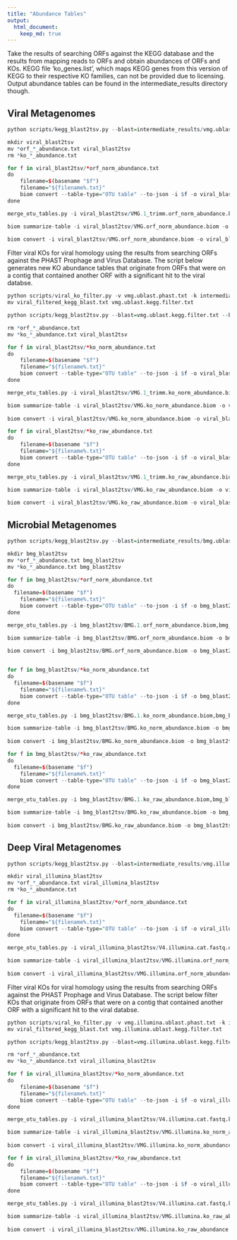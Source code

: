 ```yaml
---
title: "Abundance Tables"
output:
  html_document:
    keep_md: true
---
```


Take the results of searching ORFs against the KEGG database and the results from mapping reads to ORFs and obtain abundances of ORFs and KOs. KEGG file 'ko_genes.list', which maps KEGG genes from this version of KEGG to their respective KO families, can not be provided due to licensing. Output abundance tables can be found in the intermediate_results directory though.

## Viral Metagenomes

```r
python scripts/kegg_blast2tsv.py --blast=intermediate_results/vmg.ublast.kegg.txt --bowtie_dir=vmg_orfs_bowtie --gene_ko_mapping=kegg/genes/ko/ko_genes.list

mkdir viral_blast2tsv
mv *orf_*_abundance.txt viral_blast2tsv
rm *ko_*_abundance.txt

for f in viral_blast2tsv/*orf_norm_abundance.txt
do
	filename=$(basename "$f")
	filename="${filename%.txt}"
	biom convert --table-type="OTU table" --to-json -i $f -o viral_blast2tsv/$filename.biom
done

merge_otu_tables.py -i viral_blast2tsv/VMG.1_trimm.orf_norm_abundance.biom,viral_blast2tsv/VMG.2_trimm.orf_norm_abundance.biom,viral_blast2tsv/VMG.3_trimm.orf_norm_abundance.biom,viral_blast2tsv/VMG.4_trimm.orf_norm_abundance.biom,viral_blast2tsv/VMG.5_trimm.orf_norm_abundance.biom,viral_blast2tsv/VMG.6_trimm.orf_norm_abundance.biom,viral_blast2tsv/VMG.7_trimm.orf_norm_abundance.biom,viral_blast2tsv/VMG.8_trimm.orf_norm_abundance.biom,viral_blast2tsv/VMG.9_trimm.orf_norm_abundance.biom,viral_blast2tsv/VMG.10_trimm.orf_norm_abundance.biom,viral_blast2tsv/VMG.11_trimm.orf_norm_abundance.biom,viral_blast2tsv/VMG.12_trimm.orf_norm_abundance.biom,viral_blast2tsv/VMG.13_trimm.orf_norm_abundance.biom,viral_blast2tsv/VMG.14_trimm.orf_norm_abundance.biom,viral_blast2tsv/VMG.15_trimm.orf_norm_abundance.biom -o viral_blast2tsv/VMG.orf_norm_abundance.biom

biom summarize-table -i viral_blast2tsv/VMG.orf_norm_abundance.biom -o viral_blast2tsv/VMG.orf_norm_abundance_summarize.txt
	
biom convert -i viral_blast2tsv/VMG.orf_norm_abundance.biom -o viral_blast2tsv/VMG.orf_norm_abundance.txt --table-type="OTU table" --to-tsv
```

Filter viral KOs for viral homology using the results from searching ORFs against the PHAST Prophage and Virus Database. The script below generates new KO abundance tables that originate from ORFs that were on a contig that contained another ORF with a significant hit to the viral databse.

```r
python scripts/viral_ko_filter.py -v vmg.ublast.phast.txt -k intermediate_results/vmg.ublast.kegg.txt 
mv viral_filtered_kegg_blast.txt vmg.ublast.kegg.filter.txt

python scripts/kegg_blast2tsv.py --blast=vmg.ublast.kegg.filter.txt --bowtie_dir=vmg_orfs_bowtie --gene_ko_mapping=kegg/genes/ko/ko_genes.list

rm *orf_*_abundance.txt
mv *ko_*_abundance.txt viral_blast2tsv

for f in viral_blast2tsv/*ko_norm_abundance.txt
do
	filename=$(basename "$f")
	filename="${filename%.txt}"
	biom convert --table-type="OTU table" --to-json -i $f -o viral_blast2tsv/$filename.biom
done

merge_otu_tables.py -i viral_blast2tsv/VMG.1_trimm.ko_norm_abundance.biom,viral_blast2tsv/VMG.2_trimm.ko_norm_abundance.biom,viral_blast2tsv/VMG.3_trimm.ko_norm_abundance.biom,viral_blast2tsv/VMG.4_trimm.ko_norm_abundance.biom,viral_blast2tsv/VMG.5_trimm.ko_norm_abundance.biom,viral_blast2tsv/VMG.6_trimm.ko_norm_abundance.biom,viral_blast2tsv/VMG.7_trimm.ko_norm_abundance.biom,viral_blast2tsv/VMG.8_trimm.ko_norm_abundance.biom,viral_blast2tsv/VMG.9_trimm.ko_norm_abundance.biom,viral_blast2tsv/VMG.10_trimm.ko_norm_abundance.biom,viral_blast2tsv/VMG.11_trimm.ko_norm_abundance.biom,viral_blast2tsv/VMG.12_trimm.ko_norm_abundance.biom,viral_blast2tsv/VMG.13_trimm.ko_norm_abundance.biom,viral_blast2tsv/VMG.14_trimm.ko_norm_abundance.biom,viral_blast2tsv/VMG.15_trimm.ko_norm_abundance.biom -o viral_blast2tsv/VMG.ko_norm_abundance.biom

biom summarize-table -i viral_blast2tsv/VMG.ko_norm_abundance.biom -o viral_blast2tsv/VMG.ko_norm_abundance_summarize.txt
	
biom convert -i viral_blast2tsv/VMG.ko_norm_abundance.biom -o viral_blast2tsv/VMG.ko_norm_abundance.txt --table-type="OTU table" --to-tsv

for f in viral_blast2tsv/*ko_raw_abundance.txt
do
	filename=$(basename "$f")
	filename="${filename%.txt}"
	biom convert --table-type="OTU table" --to-json -i $f -o viral_blast2tsv/$filename.biom
done

merge_otu_tables.py -i viral_blast2tsv/VMG.1_trimm.ko_raw_abundance.biom,viral_blast2tsv/VMG.2_trimm.ko_raw_abundance.biom,viral_blast2tsv/VMG.3_trimm.ko_raw_abundance.biom,viral_blast2tsv/VMG.4_trimm.ko_raw_abundance.biom,viral_blast2tsv/VMG.5_trimm.ko_raw_abundance.biom,viral_blast2tsv/VMG.6_trimm.ko_raw_abundance.biom,viral_blast2tsv/VMG.7_trimm.ko_raw_abundance.biom,viral_blast2tsv/VMG.8_trimm.ko_raw_abundance.biom,viral_blast2tsv/VMG.9_trimm.ko_raw_abundance.biom,viral_blast2tsv/VMG.10_trimm.ko_raw_abundance.biom,viral_blast2tsv/VMG.11_trimm.ko_raw_abundance.biom,viral_blast2tsv/VMG.12_trimm.ko_raw_abundance.biom,viral_blast2tsv/VMG.13_trimm.ko_raw_abundance.biom,viral_blast2tsv/VMG.14_trimm.ko_raw_abundance.biom,viral_blast2tsv/VMG.15_trimm.ko_raw_abundance.biom -o viral_blast2tsv/VMG.ko_raw_abundance.biom

biom summarize-table -i viral_blast2tsv/VMG.ko_raw_abundance.biom -o viral_blast2tsv/VMG.ko_raw_abundance_summarize.txt
	
biom convert -i viral_blast2tsv/VMG.ko_raw_abundance.biom -o viral_blast2tsv/VMG.ko_raw_abundance.txt --table-type="OTU table" --to-tsv
```

## Microbial Metagenomes

```r
python scripts/kegg_blast2tsv.py --blast=intermediate_results/bmg.ublast.kegg.txt --bowtie_dir=bmg_orfs_bowtie --gene_ko_mapping=kegg/genes/ko/ko_genes.list

mkdir bmg_blast2tsv
mv *orf_*_abundance.txt bmg_blast2tsv
mv *ko_*_abundance.txt bmg_blast2tsv

for f in bmg_blast2tsv/*orf_norm_abundance.txt
do
  filename=$(basename "$f")
	filename="${filename%.txt}"
	biom convert --table-type="OTU table" --to-json -i $f -o bmg_blast2tsv/$filename.biom
done

merge_otu_tables.py -i bmg_blast2tsv/BMG.1.orf_norm_abundance.biom,bmg_blast2tsv/BMG.2.orf_norm_abundance.biom,bmg_blast2tsv/BMG.3.orf_norm_abundance.biom,bmg_blast2tsv/BMG.4.orf_norm_abundance.biom,bmg_blast2tsv/BMG.5.orf_norm_abundance.biom,bmg_blast2tsv/BMG.6.orf_norm_abundance.biom,bmg_blast2tsv/BMG.7.orf_norm_abundance.biom,bmg_blast2tsv/BMG.8.orf_norm_abundance.biom,bmg_blast2tsv/BMG.9.orf_norm_abundance.biom,bmg_blast2tsv/BMG.10.orf_norm_abundance.biom,bmg_blast2tsv/BMG.11.orf_norm_abundance.biom,bmg_blast2tsv/BMG.12.orf_norm_abundance.biom,bmg_blast2tsv/BMG.13.orf_norm_abundance.biom,bmg_blast2tsv/BMG.14.orf_norm_abundance.biom,bmg_blast2tsv/BMG.15.orf_norm_abundance.biom,bmg_blast2tsv/BMG.16.orf_norm_abundance.biom,bmg_blast2tsv/BMG.17.orf_norm_abundance.biom,bmg_blast2tsv/BMG.18.orf_norm_abundance.biom,bmg_blast2tsv/BMG.19.orf_norm_abundance.biom,bmg_blast2tsv/BMG.20.orf_norm_abundance.biom -o bmg_blast2tsv/BMG.orf_norm_abundance.biom

biom summarize-table -i bmg_blast2tsv/BMG.orf_norm_abundance.biom -o bmg_blast2tsv/BMG.orf_norm_abundance_summarize.txt
	
biom convert -i bmg_blast2tsv/BMG.orf_norm_abundance.biom -o bmg_blast2tsv/BMG.orf_norm_abundance.txt --table-type="OTU table" --to-tsv


for f in bmg_blast2tsv/*ko_norm_abundance.txt
do
  filename=$(basename "$f")
	filename="${filename%.txt}"
	biom convert --table-type="OTU table" --to-json -i $f -o bmg_blast2tsv/$filename.biom
done

merge_otu_tables.py -i bmg_blast2tsv/BMG.1.ko_norm_abundance.biom,bmg_blast2tsv/BMG.2.ko_norm_abundance.biom,bmg_blast2tsv/BMG.3.ko_norm_abundance.biom,bmg_blast2tsv/BMG.4.ko_norm_abundance.biom,bmg_blast2tsv/BMG.5.ko_norm_abundance.biom,bmg_blast2tsv/BMG.6.ko_norm_abundance.biom,bmg_blast2tsv/BMG.7.ko_norm_abundance.biom,bmg_blast2tsv/BMG.8.ko_norm_abundance.biom,bmg_blast2tsv/BMG.9.ko_norm_abundance.biom,bmg_blast2tsv/BMG.10.ko_norm_abundance.biom,bmg_blast2tsv/BMG.11.ko_norm_abundance.biom,bmg_blast2tsv/BMG.12.ko_norm_abundance.biom,bmg_blast2tsv/BMG.13.ko_norm_abundance.biom,bmg_blast2tsv/BMG.14.ko_norm_abundance.biom,bmg_blast2tsv/BMG.15.ko_norm_abundance.biom,bmg_blast2tsv/BMG.16.ko_norm_abundance.biom,bmg_blast2tsv/BMG.17.ko_norm_abundance.biom,bmg_blast2tsv/BMG.18.ko_norm_abundance.biom,bmg_blast2tsv/BMG.19.ko_norm_abundance.biom,bmg_blast2tsv/BMG.20.ko_norm_abundance.biom -o bmg_blast2tsv/BMG.ko_norm_abundance.biom

biom summarize-table -i bmg_blast2tsv/BMG.ko_norm_abundance.biom -o bmg_blast2tsv/BMG.ko_norm_abundance_summarize.txt
	
biom convert -i bmg_blast2tsv/BMG.ko_norm_abundance.biom -o bmg_blast2tsv/BMG.ko_norm_abundance.txt --table-type="OTU table" --to-tsv

for f in bmg_blast2tsv/*ko_raw_abundance.txt
do
  filename=$(basename "$f")
	filename="${filename%.txt}"
	biom convert --table-type="OTU table" --to-json -i $f -o bmg_blast2tsv/$filename.biom
done

merge_otu_tables.py -i bmg_blast2tsv/BMG.1.ko_raw_abundance.biom,bmg_blast2tsv/BMG.2.ko_raw_abundance.biom,bmg_blast2tsv/BMG.3.ko_raw_abundance.biom,bmg_blast2tsv/BMG.4.ko_raw_abundance.biom,bmg_blast2tsv/BMG.5.ko_raw_abundance.biom,bmg_blast2tsv/BMG.6.ko_raw_abundance.biom,bmg_blast2tsv/BMG.7.ko_raw_abundance.biom,bmg_blast2tsv/BMG.8.ko_raw_abundance.biom,bmg_blast2tsv/BMG.9.ko_raw_abundance.biom,bmg_blast2tsv/BMG.10.ko_raw_abundance.biom,bmg_blast2tsv/BMG.11.ko_raw_abundance.biom,bmg_blast2tsv/BMG.12.ko_raw_abundance.biom,bmg_blast2tsv/BMG.13.ko_raw_abundance.biom,bmg_blast2tsv/BMG.14.ko_raw_abundance.biom,bmg_blast2tsv/BMG.15.ko_raw_abundance.biom,bmg_blast2tsv/BMG.16.ko_raw_abundance.biom,bmg_blast2tsv/BMG.17.ko_raw_abundance.biom,bmg_blast2tsv/BMG.18.ko_raw_abundance.biom,bmg_blast2tsv/BMG.19.ko_raw_abundance.biom,bmg_blast2tsv/BMG.20.ko_raw_abundance.biom -o bmg_blast2tsv/BMG.ko_raw_abundance.biom

biom summarize-table -i bmg_blast2tsv/BMG.ko_raw_abundance.biom -o bmg_blast2tsv/BMG.ko_raw_abundance_summarize.txt
	
biom convert -i bmg_blast2tsv/BMG.ko_raw_abundance.biom -o bmg_blast2tsv/BMG.ko_raw_abundance.txt --table-type="OTU table" --to-tsv
```

## Deep Viral Metagenomes

```r
python scripts/kegg_blast2tsv.py --blast=intermediate_results/vmg.illumina.ublast.kegg.txt --bowtie_dir=vmg_illumina_orfs_bowtie --gene_ko_mapping=kegg/genes/ko/ko_genes.list

mkdir viral_illumina_blast2tsv
mv *orf_*_abundance.txt viral_illumina_blast2tsv
rm *ko_*_abundance.txt

for f in viral_illumina_blast2tsv/*orf_norm_abundance.txt
do
  filename=$(basename "$f")
	filename="${filename%.txt}"
	biom convert --table-type="OTU table" --to-json -i $f -o viral_illumina_blast2tsv/$filename.biom
done

merge_otu_tables.py -i viral_illumina_blast2tsv/V4.illumina.cat.fastq.orf_norm_abundance.biom,viral_illumina_blast2tsv/V9.illumina.cat.fastq.orf_norm_abundance.biom,viral_illumina_blast2tsv/V10.illumina.cat.fastq.orf_norm_abundance.biom,viral_illumina_blast2tsv/V11.illumina.cat.fastq.orf_norm_abundance.biom,viral_illumina_blast2tsv/V12.illumina.cat.fastq.orf_norm_abundance.biom,viral_illumina_blast2tsv/V13.illumina.cat.fastq.orf_norm_abundance.biom -o viral_illumina_blast2tsv/VMG.illumina.orf_norm_abundance.biom

biom summarize-table -i viral_illumina_blast2tsv/VMG.illumina.orf_norm_abundance.biom  -o viral_illumina_blast2tsv/VMG.illumina.orf_norm_abundance_summarize.txt
	
biom convert -i viral_illumina_blast2tsv/VMG.illumina.orf_norm_abundance.biom -o viral_illumina_blast2tsv/VMG.illumina.orf_norm_abundance.txt --table-type="OTU table" --to-tsv
```

Filter viral KOs for viral homology using the results from searching ORFs against the PHAST Prophage and Virus Database. The script below filter KOs that originate from ORFs that were on a contig that contained another ORF with a significant hit to the viral databse.

```r
python scripts/viral_ko_filter.py -v vmg.illumina.ublast.phast.txt -k intermediate_results/vmg.illumina.ublast.kegg.txt 
mv viral_filtered_kegg_blast.txt vmg.illumina.ublast.kegg.filter.txt

python scripts/kegg_blast2tsv.py --blast=vmg.illumina.ublast.kegg.filter.txt --bowtie_dir=vmg_illumina_orfs_bowtie --gene_ko_mapping=kegg/genes/ko/ko_genes.list

rm *orf_*_abundance.txt
mv *ko_*_abundance.txt viral_illumina_blast2tsv

for f in viral_illumina_blast2tsv/*ko_norm_abundance.txt
do
	filename=$(basename "$f")
	filename="${filename%.txt}"
	biom convert --table-type="OTU table" --to-json -i $f -o viral_illumina_blast2tsv/$filename.biom
done

merge_otu_tables.py -i viral_illumina_blast2tsv/V4.illumina.cat.fastq.ko_norm_abundance.biom,viral_illumina_blast2tsv/V9.illumina.cat.fastq.ko_norm_abundance.biom,viral_illumina_blast2tsv/V10.illumina.cat.fastq.ko_norm_abundance.biom,viral_illumina_blast2tsv/V11.illumina.cat.fastq.ko_norm_abundance.biom,viral_illumina_blast2tsv/V12.illumina.cat.fastq.ko_norm_abundance.biom,viral_illumina_blast2tsv/V13.illumina.cat.fastq.ko_norm_abundance.biom -o viral_illumina_blast2tsv/VMG.illumina.ko_norm_abundance.biom

biom summarize-table -i viral_illumina_blast2tsv/VMG.illumina.ko_norm_abundance.biom  -o viral_illumina_blast2tsv/VMG.illumina.ko_norm_abundance_summarize.txt
	
biom convert -i viral_illumina_blast2tsv/VMG.illumina.ko_norm_abundance.biom -o viral_illumina_blast2tsv/VMG.illumina.ko_norm_abundance.txt --table-type="OTU table" --to-tsv

for f in viral_illumina_blast2tsv/*ko_raw_abundance.txt
do
	filename=$(basename "$f")
	filename="${filename%.txt}"
	biom convert --table-type="OTU table" --to-json -i $f -o viral_illumina_blast2tsv/$filename.biom
done

merge_otu_tables.py -i viral_illumina_blast2tsv/V4.illumina.cat.fastq.ko_raw_abundance.biom,viral_illumina_blast2tsv/V9.illumina.cat.fastq.ko_raw_abundance.biom,viral_illumina_blast2tsv/V10.illumina.cat.fastq.ko_raw_abundance.biom,viral_illumina_blast2tsv/V11.illumina.cat.fastq.ko_raw_abundance.biom,viral_illumina_blast2tsv/V12.illumina.cat.fastq.ko_raw_abundance.biom,viral_illumina_blast2tsv/V13.illumina.cat.fastq.ko_raw_abundance.biom -o viral_illumina_blast2tsv/VMG.illumina.ko_raw_abundance.biom

biom summarize-table -i viral_illumina_blast2tsv/VMG.illumina.ko_raw_abundance.biom  -o viral_illumina_blast2tsv/VMG.illumina.ko_raw_abundance_summarize.txt
	
biom convert -i viral_illumina_blast2tsv/VMG.illumina.ko_raw_abundance.biom -o viral_illumina_blast2tsv/VMG.illumina.ko_raw_abundance.txt --table-type="OTU table" --to-tsv
```


